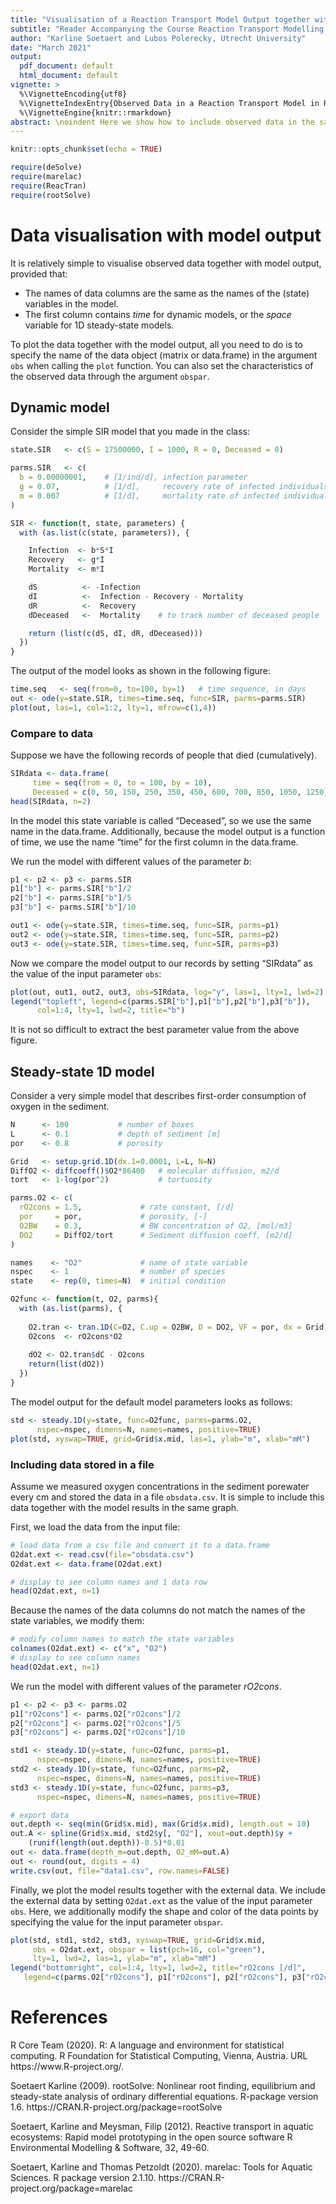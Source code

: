 ```yaml
---
title: "Visualisation of a Reaction Transport Model Output together with Observed Data in R"
subtitle: "Reader Accompanying the Course Reaction Transport Modelling in the Hydrosphere"
author: "Karline Soetaert and Lubos Polerecky, Utrecht University"
date: "March 2021"
output:
  pdf_document: default
  html_document: default
vignette: >
  %\VignetteEncoding{utf8}
  %\VignetteIndexEntry{Observed Data in a Reaction Transport Model in R: accessory material}
  %\VignetteEngine{knitr::rmarkdown}
abstract: \noindent Here we show how to include observed data in the same graph as the output of a reaction-transport model. This can be used to estimate values of model parameters that best fit the observed data.
---
```


```r
knitr::opts_chunk$set(echo = TRUE)
```

```r
require(deSolve)    
require(marelac)
require(ReacTran)
require(rootSolve)
```

# Data visualisation with model output

It is relatively simple to visualise observed data together with model output, provided that:

* The names of data columns are the same as the names of the (state) variables in the model.
* The first column contains *time* for dynamic models, or the *space* variable for 1D steady-state models.

To plot the data together with the model output, all you need to do is to specify the name of the data object (matrix or data.frame) in the argument ``obs`` when calling the ``plot`` function. You can also set the characteristics of the observed data through the argument ``obspar``.

## Dynamic model

Consider the simple SIR model that you made in the class:

```r
state.SIR   <- c(S = 17500000, I = 1000, R = 0, Deceased = 0)

parms.SIR   <- c(
  b = 0.00000001,    # [1/ind/d], infection parameter 
  g = 0.07,          # [1/d],     recovery rate of infected individuals
  m = 0.007          # [1/d],     mortality rate of infected individuals
)

SIR <- function(t, state, parameters) {
  with (as.list(c(state, parameters)), {

    Infection  <- b*S*I
    Recovery   <- g*I
    Mortality  <- m*I

    dS          <- -Infection 
    dI          <-  Infection - Recovery - Mortality
    dR          <-  Recovery
    dDeceased   <-  Mortality    # to track number of deceased people

    return (list(c(dS, dI, dR, dDeceased)))
  }) 
}
```

The output of the model looks as shown in the following figure:
```r
time.seq   <- seq(from=0, to=100, by=1)   # time sequence, in days
out <- ode(y=state.SIR, times=time.seq, func=SIR, parms=parms.SIR)
plot(out, las=1, col=1:2, lty=1, mfrow=c(1,4))
```

### Compare to data

Suppose we have the following records of people that died (cumulatively). 

```r
SIRdata <- data.frame(
     time = seq(from = 0, to = 100, by = 10),
     Deceased = c(0, 50, 150, 250, 350, 450, 600, 700, 850, 1050, 1250))
head(SIRdata, n=2)
```

In the model this state variable is called "Deceased", so we use the same name in the data.frame. Additionally, because the model output is a function of time, we use the name "time" for the first column in the data.frame.

We run the model with different values of the parameter *b*:

```r
p1 <- p2 <- p3 <- parms.SIR
p1["b"] <- parms.SIR["b"]/2
p2["b"] <- parms.SIR["b"]/5
p3["b"] <- parms.SIR["b"]/10

out1 <- ode(y=state.SIR, times=time.seq, func=SIR, parms=p1)
out2 <- ode(y=state.SIR, times=time.seq, func=SIR, parms=p2)
out3 <- ode(y=state.SIR, times=time.seq, func=SIR, parms=p3)
```

Now we compare the model output to our records by setting "SIRdata" as the value of the input parameter ``obs``:
```r
plot(out, out1, out2, out3, obs=SIRdata, log="y", las=1, lty=1, lwd=2)
legend("topleft", legend=c(parms.SIR["b"],p1["b"],p2["b"],p3["b"]), 
      col=1:4, lty=1, lwd=2, title="b")
```

It is not so difficult to extract the best parameter value from the above figure.

## Steady-state 1D model

Consider a very simple model that describes first-order consumption of oxygen in the sediment.

```r
N      <- 100           # number of boxes
L      <- 0.1           # depth of sediment [m] 
por    <- 0.8           # porosity

Grid   <- setup.grid.1D(dx.1=0.0001, L=L, N=N)
DiffO2 <- diffcoeff()$O2*86400   # molecular diffusion, m2/d
tort   <- 1-log(por^2)           # tortuosity

parms.O2 <- c(
  rO2cons = 1.5,             # rate constant, [/d]
  por     = por,             # porosity, [-]
  O2BW    = 0.3,             # BW concentration of O2, [mol/m3]
  DO2     = DiffO2/tort      # Sediment diffusion coeff, [m2/d]
)

names    <- "O2"             # name of state variable
nspec    <- 1                # number of species
state    <- rep(0, times=N)  # initial condition

O2func <- function(t, O2, parms){
  with (as.list(parms), {
    
    O2.tran <- tran.1D(C=O2, C.up = O2BW, D = DO2, VF = por, dx = Grid)
    O2cons  <- rO2cons*O2
    
    dO2 <- O2.tran$dC - O2cons
    return(list(dO2))
  })
}
```

The model output for the default model parameters looks as follows:
```r
std <- steady.1D(y=state, func=O2func, parms=parms.O2, 
      nspec=nspec, dimens=N, names=names, positive=TRUE)
plot(std, xyswap=TRUE, grid=Grid$x.mid, las=1, ylab="m", xlab="mM")
```

### Including data stored in a file

Assume we measured oxygen concentrations in the sediment porewater every cm and stored the data in a file ``obsdata.csv``. It is simple to include this data together with the model results in the same graph.

First, we load the data from the input file:

```r
# load data from a csv file and convert it to a data.frame
O2dat.ext <- read.csv(file="obsdata.csv")
O2dat.ext <- data.frame(O2dat.ext)

# display to see column names and 1 data row
head(O2dat.ext, n=1)
```

Because the names of the data columns do not match the names of the state variables, we modify them:

```r
# modify column names to match the state variables
colnames(O2dat.ext) <- c("x", "O2")
# display to see column names
head(O2dat.ext, n=1)
```

We run the model with different values of the parameter *rO2cons*. 

```r
p1 <- p2 <- p3 <- parms.O2
p1["rO2cons"] <- parms.O2["rO2cons"]/2
p2["rO2cons"] <- parms.O2["rO2cons"]/5
p3["rO2cons"] <- parms.O2["rO2cons"]/10

std1 <- steady.1D(y=state, func=O2func, parms=p1, 
      nspec=nspec, dimens=N, names=names, positive=TRUE)
std2 <- steady.1D(y=state, func=O2func, parms=p2, 
      nspec=nspec, dimens=N, names=names, positive=TRUE)
std3 <- steady.1D(y=state, func=O2func, parms=p3, 
      nspec=nspec, dimens=N, names=names, positive=TRUE)
```

```r
# export data
out.depth <- seq(min(Grid$x.mid), max(Grid$x.mid), length.out = 10)
out.A <- spline(Grid$x.mid, std2$y[, "O2"], xout=out.depth)$y +
    (runif(length(out.depth))-0.5)*0.01
out <- data.frame(depth_m=out.depth, O2_mM=out.A)
out <- round(out, digits = 4)
write.csv(out, file="data1.csv", row.names=FALSE)
```

Finally, we plot the model results together with the external data. We include the external data by setting ``O2dat.ext`` as the value of the input parameter ``obs``. Here, we additionally modify the shape and color of the data points by specifying the value for the input parameter ``obspar``.

```r
plot(std, std1, std2, std3, xyswap=TRUE, grid=Grid$x.mid, 
     obs = O2dat.ext, obspar = list(pch=16, col="green"),
     lty=1, lwd=2, las=1, ylab="m", xlab="mM")
legend("bottomright", col=1:4, lty=1, lwd=2, title="rO2cons [/d]", 
   legend=c(parms.O2["rO2cons"], p1["rO2cons"], p2["rO2cons"], p3["rO2cons"]))
```

# References

R Core Team (2020). R: A language and environment for statistical computing. R Foundation for Statistical Computing, Vienna, Austria. URL https://www.R-project.org/.
  
Soetaert Karline (2009).  rootSolve: Nonlinear root finding, equilibrium and steady-state analysis of ordinary differential equations.  R-package version 1.6. https://CRAN.R-project.org/package=rootSolve
  
Soetaert, Karline and Meysman, Filip (2012). Reactive transport in aquatic ecosystems: Rapid model
  prototyping in the open source software R Environmental Modelling & Software, 32, 49-60.

Soetaert, Karline and Thomas Petzoldt (2020). marelac: Tools for Aquatic Sciences. R package version
  2.1.10. https://CRAN.R-project.org/package=marelac
